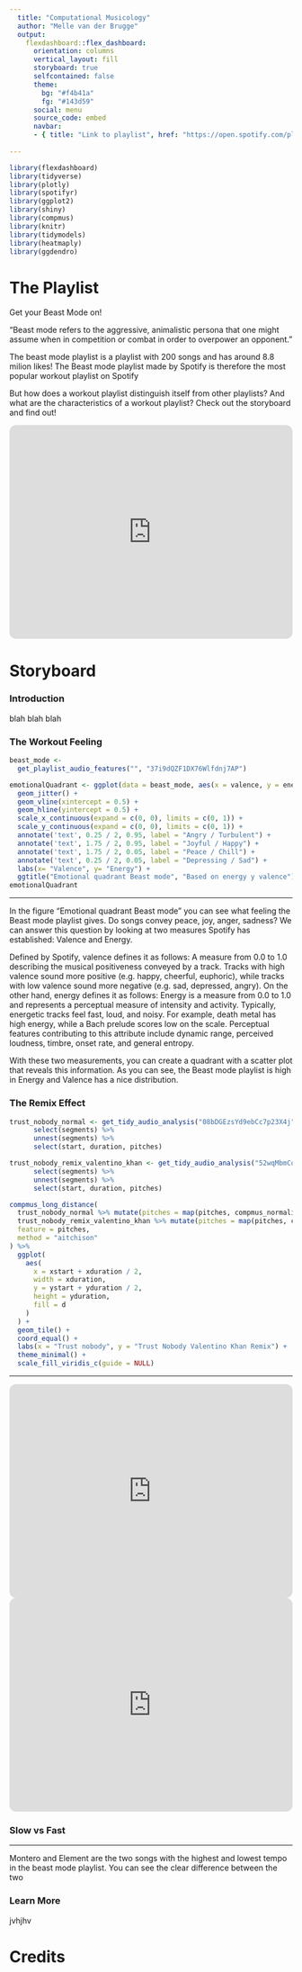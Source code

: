 ```yaml
---
  title: "Computational Musicology"
  author: "Melle van der Brugge"
  output:
    flexdashboard::flex_dashboard:
      orientation: columns
      vertical_layout: fill
      storyboard: true
      selfcontained: false
      theme: 
        bg: "#f4b41a"
        fg: "#143d59" 
      social: menu
      source_code: embed
      navbar:
      - { title: "Link to playlist", href: "https://open.spotify.com/playlist/37i9dQZF1DX76Wlfdnj7AP", align: right, icon: glyphicon}
      
---
```


```r
library(flexdashboard)
library(tidyverse)
library(plotly)
library(spotifyr)
library(ggplot2)
library(shiny)
library(compmus)
library(knitr)
library(tidymodels)
library(heatmaply)
library(ggdendro)
```


The Playlist {data-icon="fa-music"}
===================================== 

Get your Beast Mode on!

"Beast mode refers to the aggressive, animalistic persona that one might assume when in competition or combat in order to overpower an opponent."

The beast mode playlist is a playlist with 200 songs and has around 8.8 milion likes! The Beast mode playlist made by Spotify is therefore the most popular workout playlist on Spotify

But how does a workout playlist distinguish itself from other playlists? And what are the characteristics of a workout playlist? Check out the storyboard and find out!

<iframe style="border-radius:12px" src="https://open.spotify.com/embed/playlist/37i9dQZF1DX76Wlfdnj7AP?utm_source=generator" width="100%" height="380" frameBorder="0" allowfullscreen="" allow="autoplay; clipboard-write; encrypted-media; fullscreen; picture-in-picture"></iframe>



Storyboard {.storyboard data-icon="fa-tachometer"}
=========================================

### Introduction

blah blah blah


### The Workout Feeling

```r
beast_mode <-
  get_playlist_audio_features("", "37i9dQZF1DX76Wlfdnj7AP")

emotionalQuadrant <- ggplot(data = beast_mode, aes(x = valence, y = energy, color = "red")) +
  geom_jitter() +
  geom_vline(xintercept = 0.5) +
  geom_hline(yintercept = 0.5) +
  scale_x_continuous(expand = c(0, 0), limits = c(0, 1)) +
  scale_y_continuous(expand = c(0, 0), limits = c(0, 1)) +
  annotate('text', 0.25 / 2, 0.95, label = "Angry / Turbulent") +
  annotate('text', 1.75 / 2, 0.95, label = "Joyful / Happy") +
  annotate('text', 1.75 / 2, 0.05, label = "Peace / Chill") +
  annotate('text', 0.25 / 2, 0.05, label = "Depressing / Sad") +
  labs(x= "Valence", y= "Energy") +
  ggtitle("Emotional quadrant Beast mode", "Based on energy y valence")  
emotionalQuadrant
```

*** 

In the figure "Emotional quadrant Beast mode" you can see what feeling the Beast mode playlist gives. Do songs convey peace, joy, anger, sadness? We can answer this question by looking at two measures Spotify has established: Valence and Energy.

Defined by Spotify, valence defines it as follows: A measure from 0.0 to 1.0 describing the musical positiveness conveyed by a track. Tracks with high valence sound more positive (e.g. happy, cheerful, euphoric), while tracks with low valence sound more negative (e.g. sad, depressed, angry). On the other hand, energy defines it as follows: Energy is a measure from 0.0 to 1.0 and represents a perceptual measure of intensity and activity. Typically, energetic tracks feel fast, loud, and noisy. For example, death metal has high energy, while a Bach prelude scores low on the scale. Perceptual features contributing to this attribute include dynamic range, perceived loudness, timbre, onset rate, and general entropy.

With these two measurements, you can create a quadrant with a scatter plot that reveals this information. As you can see, the Beast mode playlist is high in Energy and Valence has a nice distribution.


### The Remix Effect

```r
trust_nobody_normal <- get_tidy_audio_analysis("08bDGEzsYd9ebCc7p23X4j") %>%
      select(segments) %>%
      unnest(segments) %>%
      select(start, duration, pitches)

trust_nobody_remix_valentino_khan <- get_tidy_audio_analysis("52wqMbmCqeTw37jd4zFAWr") %>%
      select(segments) %>%
      unnest(segments) %>%
      select(start, duration, pitches)

compmus_long_distance(
  trust_nobody_normal %>% mutate(pitches = map(pitches, compmus_normalise, "chebyshev")),
  trust_nobody_remix_valentino_khan %>% mutate(pitches = map(pitches, compmus_normalise, "chebyshev")),
  feature = pitches,
  method = "aitchison"
) %>%
  ggplot(
    aes(
      x = xstart + xduration / 2,
      width = xduration,
      y = ystart + yduration / 2,
      height = yduration,
      fill = d
    )
  ) +
  geom_tile() +
  coord_equal() +
  labs(x = "Trust nobody", y = "Trust Nobody Valentino Khan Remix") +
  theme_minimal() +
  scale_fill_viridis_c(guide = NULL)
```

***

<iframe style="border-radius:12px" src="https://open.spotify.com/embed/track/08bDGEzsYd9ebCc7p23X4j?utm_source=generator" width="100%" height="380" frameBorder="0" allowfullscreen="" allow="autoplay; clipboard-write; encrypted-media; fullscreen; picture-in-picture"></iframe>

<iframe style="border-radius:12px" src="https://open.spotify.com/embed/track/52wqMbmCqeTw37jd4zFAWr?utm_source=generator" width="100%" height="380" frameBorder="0" allowfullscreen="" allow="autoplay; clipboard-write; encrypted-media; fullscreen; picture-in-picture"></iframe>


### Slow vs Fast


***

Montero and Element are the two songs with the highest and lowest tempo in the beast mode playlist. You can see the clear difference between the two

### Learn More
jvhjhv



Credits {data-icon="fa-info"}
=====================================     
   

